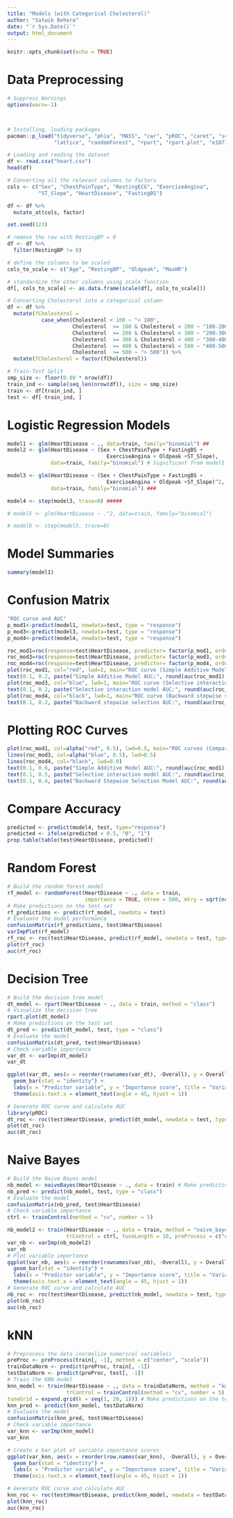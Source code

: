 ```yaml
---
title: "Models (with Categorical Cholesterol)"
author: "Satwik Behera"
date: "`r Sys.Date()`"
output: html_document
---
```


```r
knitr::opts_chunk$set(echo = TRUE)
```

# Data Preprocessing

```r
# Suppress Warnings
options(warn=-1)



# Installing, loading packages
pacman::p_load("tidyverse", "phia", "MASS", "car", "pROC", "caret", "scales", 
               "lattice", "randomForest", "rpart", "rpart.plot", "e1071", "reshape2")

# Loading and reading the dataset
df <- read.csv("heart.csv")
head(df)

# Converting all the relevant columns to factors
cols <- c("Sex", "ChestPainType", "RestingECG", "ExerciseAngina", 
          "ST_Slope", "HeartDisease", "FastingBS")

df <- df %>%
  mutate_at(cols, factor)

set.seed(123)

# remove the row with RestingBP = 0 
df <- df %>%
  filter(RestingBP != 0)

# define the columns to be scaled
cols_to_scale <- c("Age", "RestingBP", "Oldpeak", "MaxHR")

# standardize the other columns using scale function
df[, cols_to_scale] <- as.data.frame(scale(df[, cols_to_scale]))

# Converting Cholesterol into a categorical column
df <- df %>% 
  mutate(fCholesterol = 
           case_when(Cholesterol < 100 ~ "< 100",
                     Cholesterol  >= 100 & Cholesterol < 200 ~ "100-200",
                     Cholesterol  >= 200 & Cholesterol < 300 ~ "200-300",
                     Cholesterol  >= 300 & Cholesterol < 400 ~ "300-400",
                     Cholesterol  >= 400 & Cholesterol < 500 ~ "400-500",
                     Cholesterol  >= 500 ~ "> 500")) %>% 
  mutate(fCholesterol = factor(fCholesterol))

# Train-Test Split
smp_size <- floor(0.80 * nrow(df))
train_ind <- sample(seq_len(nrow(df)), size = smp_size)
train <- df[train_ind, ]
test <- df[-train_ind, ]
```

# Logistic Regression Models
```r
model1 <- glm(HeartDisease ~ ., data=train, family="binomial") ##
model2 <- glm(HeartDisease ~ (Sex + ChestPainType + FastingBS + 
                                ExerciseAngina + Oldpeak +ST_Slope), 
              data=train, family="binomial") # Significant from model1

model3 <- glm(HeartDisease ~ (Sex + ChestPainType + FastingBS + 
                                ExerciseAngina + Oldpeak +ST_Slope)^2, 
              data=train, family="binomial") ###

model4 <- step(model3, trace=0) #####

# model5 <- glm(HeartDisease ~ .^2, data=train, family="binomial")

# model6 <- step(model5, trace=0)
```
# Model Summaries 
```r
summary(model1)
```

# Confusion Matrix


```r
"ROC curve and AUC"
p_mod1<-predict(model1, newdata=test, type = "response")
p_mod3<-predict(model3, newdata=test, type = "response")
p_mod4<-predict(model4, newdata=test, type = "response")

roc_mod1=roc(response=test$HeartDisease, predictor= factor(p_mod1, ordered = TRUE))
roc_mod3=roc(response=test$HeartDisease, predictor= factor(p_mod3, ordered = TRUE))
roc_mod4=roc(response=test$HeartDisease, predictor= factor(p_mod4, ordered = TRUE))
plot(roc_mod1, col="red", lwd=1, main="ROC curve (Simple Additive Model)")
text(0.1, 0.2, paste("Simple Additive Model AUC:", round(auc(roc_mod1), 5)), col = "red")
plot(roc_mod3, col="blue", lwd=1, main="ROC curve (Selective interaction model)")
text(0.1, 0.2, paste("Selective interaction model AUC:", round(auc(roc_mod3), 5)), col = "blue")
plot(roc_mod4, col="black", lwd=1, main="ROC curve (Backward stepwise selection (with model 2))")
text(0.1, 0.2, paste("Backward stepwise selection AUC:", round(auc(roc_mod4), 5)), col = "black")

```

# Plotting ROC Curves
```r
plot(roc_mod1, col=alpha("red", 0.5), lwd=0.5, main="ROC curves (Comparison)")
lines(roc_mod3, col=alpha("blue", 0.5), lwd=0.5)
lines(roc_mod4, col="black", lwd=0.9)
text(0.1, 0.6, paste("Simple Additive Model AUC:", round(auc(roc_mod1), 5)), col = "red")
text(0.1, 0.5, paste("Selective interaction model AUC:", round(auc(roc_mod3), 5)), col = "blue")
text(0.1, 0.4, paste("Backward Stepwise Selection Model AUC:", round(auc(roc_mod4), 5)), col = "black")

```

# Compare Accuracy
```r
predicted <- predict(model4, test, type="response")
predicted <- ifelse(predicted < 0.5, "0", "1")
prop.table(table(test$HeartDisease, predicted))
```
# Random Forest
```r
# Build the random forest model
rf_model <- randomForest(HeartDisease ~ ., data = train,
                         importance = TRUE, ntree = 500, mtry = sqrt(ncol(train)))
# Make predictions on the test set
rf_predictions <- predict(rf_model, newdata = test)
# Evaluate the model performance
confusionMatrix(rf_predictions, test$HeartDisease)
varImpPlot(rf_model)
rf_roc <- roc(test$HeartDisease, predict(rf_model, newdata = test, type = "prob")[,2])
plot(rf_roc)
auc(rf_roc)
```
# Decision Tree
```r
# Build the decision tree model
dt_model <- rpart(HeartDisease ~ ., data = train, method = "class")
# Visualize the decision tree
rpart.plot(dt_model)
# Make predictions on the test set
dt_pred <- predict(dt_model, test, type = "class")
# Evaluate the model
confusionMatrix(dt_pred, test$HeartDisease)
# Check variable importance
var_dt <- varImp(dt_model)
var_dt

ggplot(var_dt, aes(x = reorder(rownames(var_dt), -Overall), y = Overall)) +
  geom_bar(stat = "identity") +
  labs(x = "Predictor variable", y = "Importance score", title = "Variable Importance Plot") + 
  theme(axis.text.x = element_text(angle = 45, hjust = 1))

# Generate ROC curve and calculate AUC
library(pROC)
dt_roc <- roc(test$HeartDisease, predict(dt_model, newdata = test, type = "prob")[,2])
plot(dt_roc)
auc(dt_roc)
```
# Naive Bayes

```r
# Build the Naive Bayes model
nb_model <- naiveBayes(HeartDisease ~ ., data = train) # Make predictions on the test set
nb_pred <- predict(nb_model, test, type = "class")
# Evaluate the model
confusionMatrix(nb_pred, test$HeartDisease)
# Check variable importance
ctrl <- trainControl(method = "cv", number = 5)

nb_model2 <- train(HeartDisease ~ ., data = train, method = "naive_bayes",
                   trControl = ctrl, tuneLength = 10, preProcess = c("center", "scale"))
var_nb <- varImp(nb_model2)
var_nb
# Plot variable importance
ggplot(var_nb, aes(x = reorder(rownames(var_nb), -Overall), y = Overall)) +
  geom_bar(stat = "identity") +
  labs(x = "Predictor variable", y = "Importance score", title = "Variable Importance Plot") +
  theme(axis.text.x = element_text(angle = 45, hjust = 1))
# Generate ROC curve and calculate AUC
nb_roc <- roc(test$HeartDisease, predict(nb_model, newdata = test, type = "raw")[,2])
plot(nb_roc)
auc(nb_roc)
```

# kNN
```r
# Preprocess the data (normalize numerical variables)
preProc <- preProcess(train[, -1], method = c("center", "scale"))
trainDataNorm <- predict(preProc, train[, -1])
testDataNorm <- predict(preProc, test[, -1])
# Train the KNN model
knn_model <- train(HeartDisease ~ ., data = trainDataNorm, method = "knn",
                   trControl = trainControl(method = "cv", number = 5),
tuneGrid = expand.grid(k = seq(1, 20, 1))) # Make predictions on the test set
knn_pred <- predict(knn_model, testDataNorm)
# Evaluate the model
confusionMatrix(knn_pred, test$HeartDisease)
# Check variable importance
var_knn <- varImp(knn_model)
var_knn

# Create a bar plot of variable importance scores
ggplot(var_knn, aes(x = reorder(row.names(var_knn), -Overall), y = Overall)) +
  geom_bar(stat = "identity") +
  labs(x = "Predictor variable", y = "Importance score", title = "Variable Importance Plot")+
  theme(axis.text.x = element_text(angle = 45, hjust = 1))

# Generate ROC curve and calculate AUC
knn_roc <- roc(test$HeartDisease, predict(knn_model, newdata = testDataNorm, type = "prob")[,2])
plot(knn_roc)
auc(knn_roc)
```

